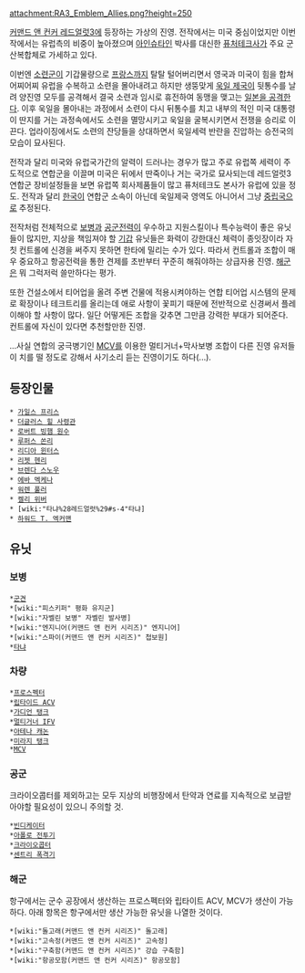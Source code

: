 attachment:RA3_Emblem_Allies.png?height=250

[[커맨드 앤 컨커 레드얼럿3]]에 등장하는 가상의 진영. 전작에서는 미국 중심이었지만 이번작에서는 유럽측의 비중이 높아졌으며 [[아인슈타인]] 박사를 대신한 [[퓨처테크]]사가 주요 군산복합체로 가세하고 있다. 

이번엔 [[소련군]]이 기갑물량으로 [[프랑스]]까지 탈탈 털어버리면서 영국과 미국이 힘을 합쳐 어찌어찌 유럽을 수복하고 소련을 몰아내려고 하지만 생뚱맞게 [[욱일 제국]]이 뒷통수를 날려 양진영 모두를 공격해서 결국 소련과 임시로 휴전하여 동맹을 맺고는 [[일본을 공격한다]]. 이후 욱일을 몰아내는 과정에서 소련이 다시 뒤통수를 치고 내부의 적인 미국 대통령이 딴지를 거는 과정속에서도 소련을 멸망시키고 욱일을 굴복시키면서 전쟁을 승리로 이끈다. 업라이징에서도 소련의 잔당들을 상대하면서 욱일세력 반란을 진압하는 승전국의 모습이 묘사된다.

전작과 달리 미국와 유럽국가간의 알력이 드러나는 경우가 많고 주로 유럽쪽 세력이 주도적으로 연합군을 이끌며 미국은 뒤에서 딴죽이나 거는 국가로 묘사되는데 레드얼럿3 연합군 장비설정들을 보면 유럽쪽 회사제품들이 많고 퓨처테크도 본사가 유럽에 있을 정도. 전작과 달리 [[한국]]이 연합군 소속이 아닌데 욱일제국 영역도 아니어서 그냥 [[중립국]]으로 추정된다.

전작처럼 전체적으로 [[보병]]과 [[공군]]전력이 우수하고 지원스킬이나 특수능력이 좋은 유닛들이 많지만, 지상을 책임져야 할 [[기갑]] 유닛들은 화력이 강한대신 체력이 종잇장이라 자칫 컨트롤에 신경을 써주지 못하면 한타에 밀리는 수가 있다. 따라서 컨트롤과 조합이 매우 중요하고 항공전력을 통한 견제를 초반부터 꾸준히 해줘야하는 상급자용 진영. [[해군]]은 뭐 그럭저럭 쓸만하다는 평가.

또한 건설소에서 티어업을 올려 주변 건물에 적용시켜야하는 연합 티어업 시스템의 문제로 확장이나 테크트리를 올리는데 애로 사항이 꽃피기 때문에 전반적으로 신경써서 플레이해야 할 사항이 많다. 일단 어떻게든 조합을 갖추면 그만큼 강력한 부대가 되어준다. 컨트롤에 자신이 있다면 추천할만한 진영.

...사실 연합의 궁극병기인 [[MCV]]를 이용한 멀티거너+막사보병 조합이 다른 진영 유저들이 치를 떨 정도로 강해서 사기소리 듣는 진영이기도 하다(...).
== 등장인물 ==
 * [[가일스 프리스]]
 * [[더글러스 힐 사령관]]
 * [[로버트 빙햄 원수]]
 * [[루퍼스 쏜리]]
 * [[리디아 윈터스]]
 * [[리젯 헨리]]
 * [[브렌다 스노우]]
 * [[에바 멕케나]]
 * [[워렌 풀러]]
 * [[켈리 위버]]
 * [wiki:"타냐%28레드얼럿%29#s-4"타냐]
 * [[하워드 T. 엑커맨]]
== 유닛 ==
=== 보병 ===
 *[[군견]]
 *[wiki:"피스키퍼" 평화 유지군]
 *[wiki:"자벨린 보병" 자벨린 발사병]
 *[wiki:"엔지니어(커맨드 앤 컨커 시리즈)" 엔지니어]
 *[wiki:"스파이(커맨드 앤 컨커 시리즈)" 첩보원]
 *[[타냐]]
=== 차량 ===
 *[[프로스펙터]]
 *[[립타이드 ACV]] 
 *[[가디언 탱크]] 
 *[[멀티거너 IFV]] 
 *[[아테나 캐논]] 
 *[[미라지 탱크]] 
 *[[MCV]]
=== 공군 ===
크라이오콥터를 제외하고는 모두 지상의 비행장에서 탄약과 연료를 지속적으로 보급받아야할 필요성이 있으니 주의할 것.
 *[[빈디케이터]] 
 *[[아폴로 전투기]]
 *[[크라이오콥터]] 
 *[[센트리 폭격기]]
=== 해군 ===
항구에서는 군수 공장에서 생산하는 프로스펙터와 립타이트 ACV, MCV가 생산이 가능하다. 아래 항목은 항구에서만 생산 가능한 유닛을 나열한 것이다.
 *[wiki:"돌고래(커맨드 앤 컨커 시리즈)" 돌고래]
 *[wiki:"고속정(커맨드 앤 컨커 시리즈)" 고속정] 
 *[wiki:"구축함(커맨드 앤 컨커 시리즈)" 강습 구축함] 
 *[wiki:"항공모함(커맨드 앤 컨커 시리즈)" 항공모함]
